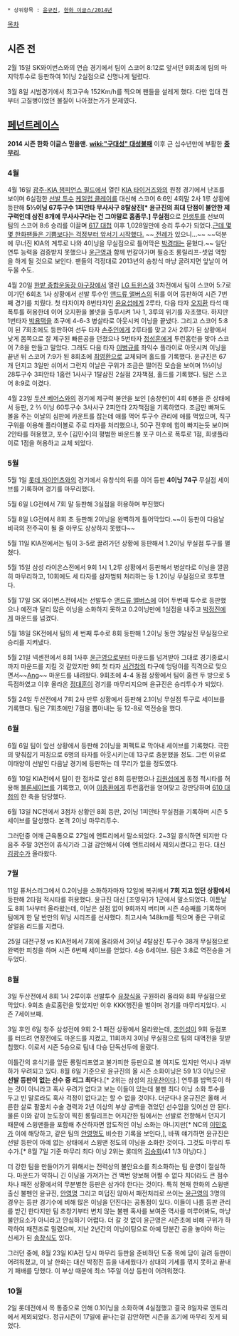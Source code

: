 * 상위항목 : [[윤규진]], [[한화 이글스/2014년]]

[[목차]]
== 시즌 전 ==
2월 15일 SK와이번스와의 연습 경기에서 팀이 스코어 8:12로 앞서던 9회초에 팀의 마지막투수로 등판하여 1이닝 2실점으로 신명나게 털렸다. 

3월 8일 시범경기에서 최고구속 152Km/h를 찍으며 팬들을 설레게 했다. 다만 입대 전부터 고질병이었던 볼질이 나아졌는가가 문제였다.

== [[페넌트레이스]] ==

'''2014 시즌 한화 이글스 믿을맨.'''
'''[[wiki:"구대성" 대성불패]]''' 이후 근 십수년만에 부활한 '''[[중무리]]'''.

=== 4월 ===
4월 16일 [[광주-KIA 챔피언스 필드]]에서 열린 [[KIA 타이거즈]]와의 원정 경기에서 난조를 보이며 6실점한 [[선발 투수]] [[케일럽 클레이]]를 대신해 스코어 6:6인 4회말 2사 1루 상황에 등판해 '''5⅓이닝 67투구수 1피안타 무사사구 8탈삼진[* 윤규진의 최대 단점이 불안한 제구력인데 삼진 8개에 무사사구라는 건 그야말로 흠좀무.]  무실점'''으로  [[인생경기|인생투]]를 선보여 팀의 스코어 8:6 승리를 이끌며  [[617 대첩]] 이후 1,028일만에 승리 투수가 되었다.[http://sports.news.naver.com/sports/index.nhn?category=baseball&ctg=news&mod=read&office_id=241&article_id=0002194259&date=20140416&page=1 근데 몇몇 한화팬들은 기쁨보다는 걱정부터 앞서기 시작했다.] ~~[[송창식(야구선수)| 전례]]가 있으니…~~ ~~덕분에 무너진 KIA의 계투로 나와 4이닝을 무실점으로 틀어막은 [[박경태#s-1|박경태]]는 묻혔다.~~
일단 연투 능력을 검증받지 못했으나 [[윤근영]]과 함께 번갈아가며 필승조 롱릴리프-셋업 역할을 하게 될 것으로 보인다. 팬들의 걱정대로 2013년의 송창식 마냥 굴려지면 앞날이 어두울 수도.

4월 20일 [[한밭 종합운동장 야구장]]에서 열린 [[LG 트윈스]]와 3차전에서 팀이 스코어 5:7로 이기던 6회초 1사 상황에서 선발 투수인 [[앤드류 앨버스]]의 뒤를 이어 등판하여 시즌 7번째 경기를 치뤘다.
첫 타자이자 8번타자인 [[윤요섭]]에게 2루타, 다음 타자 [[오지환]] 타석 때 폭투를 허용한데 이어 오지환을 볼넷을 출루시켜 1사 1, 3루의 위기를 자초했다. 하지만 1번타자 [[박용택]]을 초구에 4-6-3 병살타로 아웃시켜 이닝을 끝냈다. 그리고 스코어 5:8이 된 7회초에도 등판하여 선두 타자 [[손주인]]에게 2루타를 맞고 2사 2루가 된 상황에서 낮게 몸쪽으로 잘 제구된 빠른공을 던졌으나 5번타자 [[정성훈]]에게 투런홈런을 맞아 스코어 7:8을 만들고 말았다. 그래도 다음 타자 [[이병규]]를 좌익수 플라이로 아웃시켜 이닝을 끝낸 뒤 스코어 7:9가 된 8회초에 [[최영환]]으로 교체되며 홀드를 기록했다.
윤규진은 67개 던지고 3일만 쉬어서 그런지 이날은 구위가 조금은 떨어진 모습을 보이며 1⅔이닝 28투구수 3피안타 1홈런 1사사구 1탈삼진 2실점 2자책점, 홀드를 기록했다. 팀은 스코어 8:9로 이겼다. 

4월 23일 [[두산 베어스]]와의 경기에 제구력 불안을 보인 [송창현]이 4회 6볼을 준 상태에서 등판, 2 ⅔ 이닝 60투구수 3사사구 2피안타 2자책점을 기록하였다. 조금만 빠져도 볼을 주는 이날의 심판에 카운트를 잡는데 애를 먹어 투구수 관리에 애를 먹었으며, 직구 구위를 이용해 플라이볼로 주로 타자를 처리했으나, 50구 전후에 힘이 빠지는듯 보이며 2안타를 허용했고, 포수 [김민수]의 평범한 바운드볼 포구 미스로 폭투로 1점, 희생플라이로 1점을 허용하고 교체 되었다.

=== 5월 ===
5월 1일 [[롯데 자이언츠]]와의 경기에서 유창식의 뒤를 이어 등판 '''4이닝 74구''' 무실점 세이브를 기록하며 경기를 마무리했다. 

5월 6일 LG전에서 7회 말 등판해 3실점을 허용하며 부진했다

5월 8일 LG전에서 8회 초 등판해 2이닝을 완벽하게 틀어막았다.~~이 등판이 다음날 비극의 전주곡이 될 줄 아무도 상상하지 못했다~~

5월 11일 KIA전에서는 팀이 3-5로 끌려가던 상황에 등판해서 1.2이닝 무실점 투구를 펼쳤다.

5월 15일 삼성 라이온스전에서 9회 1시 1,2루 상황에서 등판해서 병살타로 이닝을 깔끔히 마무리하고, 10회에도 세 타자를 삼자범퇴 처리하는 등 1.2이닝 무실점으로 호투했다.

5월 17일 SK 와이번스전에서는 선발투수 [[앤드류 앨버스]]에 이어 두번째 투수로 등판했으나 예전과 달리 많은 이닝을 소화하지 못하고 0.2이닝만에 1실점을 내주고 [[박정진]]에게 마운드를 넘겼다. 

5월 18일 SK전에서 팀의 세 번째 투수로 8회 등판해 1.2이닝 동안 3탈삼진 무실점으로 승리를 지켜냈다.

5월 21일 넥센전에서 8회 1사후 [[윤근영]]으로부터 마운드를 넘겨받아 그대로 경기종료시까지 마운드를 지킬 것 같았지만 9회 첫 타자 [[서건창]]의 타구에 엉덩이를 직격으로 맞으면서~~[[Ang]]~~ 마운드를 내려왔다. 9회초에 4-4 동점 상황에서 팀이 홈런 두 방으로 5득점하였고 이후 올라온 [[정대훈]]이 경기를 마무리지으며 윤규진은 승리투수가 되었다.

5월 24일 두산전에서 7회 2사 만루 상황에서 등판해 2.1이닝 무실점 투구로 세이브를 기록했다. 팀은 7회초에만 7점을 뽑아내는 등 12-8로 역전승을 했다.

=== 6월 ===
6월 6일 팀이 앞선 상황에서 등판해 2이닝을 퍼펙트로 막아내 세이브를 기록했다. 극한의 맞춰잡기 피칭으로 6명의 타자를 아웃시키는데 13구로 충분했을 정도. 그런 이유로 이태양이 선발인 다음날 경기에 등판하는 데 무리가 없을 정도였다.

6월 10일 KIA전에서 팀이 한 점차로 앞선 8회 등판했으나 [[김원섭]]에게 동점 적시타를 허용해 [[블론세이브]]를 기록했고, 이어 [[이종환]]에게 투런홈런을 얻어맞고 강판당하며 [[610 대첩]]의 한 축을 담당했다.

6월 13일 NC전에서 3점차 상황인 8회 등판, 2이닝 1피안타 무실점을 기록하며 시즌 5세이브를 달성했다. 본격 2이닝 마무리투수.

그러던중 어깨 근육통으로 27일에 엔트리에서 말소되었다. 2~3일 휴식하면 되지만 다음주 주말 3연전이 휴식기라 그걸 감안해서 아예 엔트리에서 제외시켰다고 한다. 대신 [[김광수(야구선수)|김광수]]가 올라왔다.

=== 7월 ===
11일 퓨처스리그에서 0.2이닝을 소화하자마자 12일에 복귀해서 '''7회 지고 있던 상황에서''' 등판해 2타점 적시타를 허용했다. 윤규진 대신 [조영우]가 1군에서 말소되었다. 이튿날도 8회 1사부터 올라왔는데, 이날은 실점 없이 9회까지 버티며 시즌 4승째를 기록하며 팀에게 한 달 반만의 위닝 시리즈를 선사했다. 최고시속 148km를 찍으며 좋은 구위로 살얼음 리드를 지켰다.

25일 대전구정 vs KIA전에서 7회에 올라와서 3이닝 4탈삼진 투구수 38개 무실점으로 완벽한 피칭을 하며 시즌 6번째 세이브를 얻었다. 4승 6세이브. 팀은 3:8로 역전승을 거두었다.

=== 8월 ===
3일 두산전에서 8회 1사 2루이후 선발투수 [[유창식]]을 구원하러 올라와 8회 무실점으로 막았다.
9회초 솔로홈런을 맞았지만 이후 KKK행진을 벌이며 경기를 마무리지었다. 시즌 7세이브째.

3일 후인 6일 청주 삼성전에 9회 2-1 패전 상황에서 올라왔는데, [[조인성(야구선수)|조인성]]이 9회 동점포를 터뜨려 연장전에도 마운드를 지켰고, 11회까지 3이닝 무실점으로 팀의 대역전을 뒷받침했다. 이로서 시즌 5승으로 팀내 다승 단독선두에 올랐다.

이틀간의 휴식기를 앞둔 롱릴리프였고 불가피한 등판으로 볼 여지도 있지만 역시나 과부하가 우려되고 있다. 8월 6일 기준으로 윤규진의 올 시즌 소화이닝은 59 1/3 이닝으로 '''선발 등판이 없는 선수 중 리그 최다'''다.[* 2위는 삼성의 [[차우찬]]이다.] 연투를 밥먹듯이 하는 것이 아니라고 혹사 우려가 없다고 보는 이들이 있는데 불펜 최다 이닝 소화 투수를 두고 빈 말로라도 혹사 걱정이 없다고는 할 수 없을 것이다. 더군다나 윤규진은 올해 서른한 살로 팔꿈치 수술 경력과 2년 이상의 부상 공백을 겪었던 선수임을 잊어선 안 된다. 물론 이와 같이 눈도장이 찍힌 롱릴리프는 어지간한 팀에서는 선발로 전향해서 던지기 때문에 스윙맨들을 포함해 추산하자면 압도적인 이닝 소화는 아니지만[* NC의 [[이민호]]가 이에 해당하고, 같은 팀의 [[안영명]]도 비슷한 기록을 보인다,], 바꿔 얘기하면 윤규진은 선발 등판이 아예 없는 상태에서 스윙맨 정도의 이닝을 소화한 것이다. 그것도 마무리 투수가.[* 8월 7일 기준 마무리 최다 이닝 2위는 롯데의 [[김승회]](41 1/3 이닝)다.]

더 강한 팀을 만들어가기 위해서는 전력상의 불안요소를 최소화하는 팀 운영이 절실하다. 마운드가 약하니 긴 이닝을 가져가는 건 백번 양보해 어쩔 수 없다 치더라도 큰 점수차나 패전 상황에서의 무분별한 등판은 삼가야 한다는 것이다. 특히 현재 한화의 스윙맨 출신 불펜인 윤규진, [[안영명]] 그리고 미덥진 않아서 패전처리로 쓰이는 [[윤근영]]의 3명의 경우는 등판 경기수에 비해 많은 이닝을 던진다는 공통점이 있다. 이들이 나름 등판 관리를 받긴 한다지만 팀 초창기부터 변치 않는 불펜 혹사를 보여준 역사를 미루어봐도, 마냥 불안요소가 아니라고 안심하기 어렵다. 더 갈 것 없이 윤근영은 시즌초에 비해 구위가 하락하여 패전조로 밀렸으며, 지난 2년간의 이닝이팅으로 아예 당분간 공을 놓아야 하는 신세가 된 [[송창식(야구선수)|송창식]]도 있다.

그러던 중에, 8월 23일 KIA전 당시 마무리 등판을 준비하던 도중 목에 담이 걸려 등판이 어려워졌고, 이 날 한화는 대신 박정진 등을 내세웠다가 상대의 기세를 꺾지 못하고 끝내기 패배를 당했다. 이 부상 때문에 최소 1주일 이상 등판이 어려워졌다.

=== 10월 ===
2일 롯데전에서 목 통증으로 인해 0.1이닝을 소화하며 4실점했고 결국 8일자로 엔트리에서 제외되었다. 정규시즌이 17일에 끝나는걸 감안하면 시즌을 조기에 마무리 짓게 되었다.

